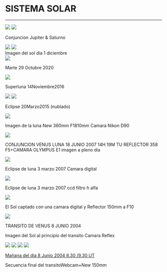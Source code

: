 # SISTEMA SOLAR
---


<img src="https://astroccd.files.wordpress.com/2020/12/conjuncion.gif" />

<img src="https://astroccd.files.wordpress.com/2020/12/jupiter-saturno-20diciembre2020-2.png" />

Conjuncion Jupiter &amp; Saturno

<img src="https://astroccd.files.wordpress.com/2020/12/dsc05191.jpg" />

<img src="https://astroccd.files.wordpress.com/2020/12/1_152049_l5_ap666.png" />

<figcaption>Imagen del sol dia 1 diciembre</figcaption>

<img src="https://astroccd.files.wordpress.com/2020/11/img-20201030-wa0020.jpg?w=736" />

Marte 29 Octubre 2020

<img src="https://astroccd.files.wordpress.com/2014/04/luna_14noviembre2016.jpg" />

Superluna 14Noviembre2016

<img src="https://astroccd.files.wordpress.com/2014/04/luna-110-2pa2.jpg" />

<img src="https://astroccd.files.wordpress.com/2014/04/luna-358mmpa1.jpg" />

Eclipse 20Marzo2015 (nublado)

<img src="https://astroccd.files.wordpress.com/2014/04/ecclipse1_20marzo_2015-006.jpg" />

Imagen de la luna New 360mm F1810mm Camara Nikon D90

<img src="https://astroccd.files.wordpress.com/2014/04/conjuncion-19-junio-venus-luna1.jpg" />

CONJUNCION VENUS LUNA 18 JUNIO 2007 14H 19M TU REFLECTOR 358 F5+CAMARA OLYMPUS E1 imagen a pleno dia

<img src="https://astroccd.files.wordpress.com/2014/04/eclipse-3-marzo-2007.jpg" />

Eclipse de luna 3 marzo 2007 Camara digital

<img src="https://astroccd.files.wordpress.com/2014/04/eclipse-3-marzo-2007-ccd.jpg" />

Eclipse de luna 3 marzo 2007 ccd filtro h alfa

<img src="https://astroccd.files.wordpress.com/2014/04/sol.jpg" />

El Sol captado con una camara digital y Reflector 150mm a F10

<img src="https://astroccd.files.wordpress.com/2014/04/transito-venus-camara-reflex.jpg" />

TRANSITO DE VENUS 8 JUNIO 2004

Imagen del Sol al principio del transito Camara Reflex

<img src="https://astroccd.files.wordpress.com/2014/04/ccdcap0007-copia.gif" />

<img src="https://astroccd.files.wordpress.com/2014/04/ccdcap0017.jpg" />

<img src="https://astroccd.files.wordpress.com/2014/04/ccdcap0034.jpg" />

<img src="https://astroccd.files.wordpress.com/2014/04/ccdcap0050.jpg" />

<a href="https://astroccd.files.wordpress.com/2014/04/ccdcap0050.jpg">Mañana del dia 8 Junio 2004 8.30 /9.30 UT</a>

Secuencia final del transitoWebcam+New 150mm